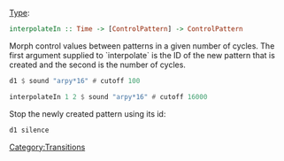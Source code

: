 [[Category:Transitions]]

[[Type signature|Type]]: <syntaxhighlight lang="haskell" inline>interpolateIn :: Time -> [ControlPattern] -> ControlPattern</syntaxhighlight>

Morph control values between patterns in a given number of cycles.  The first argument supplied to `interpolate` is the ID of the new pattern that is created and the second is the number of cycles.

<syntaxhighlight lang="haskell" inline>
d1 $ sound "arpy*16" # cutoff 100
</syntaxhighlight>

<syntaxhighlight lang="haskell" inline>
interpolateIn 1 2 $ sound "arpy*16" # cutoff 16000
</syntaxhighlight>

Stop the newly created pattern using its id:

<syntaxhighlight lang="haskell" inline>
d1 silence
</syntaxhighlight>